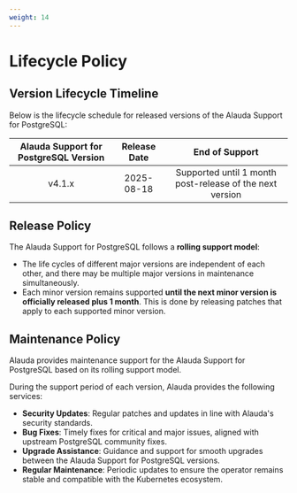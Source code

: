 ```yaml
---
weight: 14
---
```


# Lifecycle Policy

## Version Lifecycle Timeline

Below is the lifecycle schedule for released versions of the Alauda Support for PostgreSQL:

| Alauda Support for PostgreSQL Version | Release Date | End of Support                                          |
|:-------------------------------------:|:------------:|:-------------------------------------------------------:|
| v4.1.x                                | 2025-08-18   | Supported until 1 month post-release of the next version|


## Release Policy

The Alauda Support for PostgreSQL follows a **rolling support model**:

- The life cycles of different major versions are independent of each other, and there may be multiple major versions in maintenance simultaneously.
- Each minor version remains supported **until the next minor version is officially released plus 1 month**. This is done by releasing patches that apply to each supported minor version.


## Maintenance Policy

Alauda provides maintenance support for the Alauda Support for PostgreSQL based on its rolling support model.

During the support period of each version, Alauda provides the following services:

- **Security Updates**: Regular patches and updates in line with Alauda's security standards.
- **Bug Fixes**: Timely fixes for critical and major issues, aligned with upstream PostgreSQL community fixes.
- **Upgrade Assistance**: Guidance and support for smooth upgrades between the Alauda Support for PostgreSQL versions.
- **Regular Maintenance**: Periodic updates to ensure the operator remains stable and compatible with the Kubernetes ecosystem.

